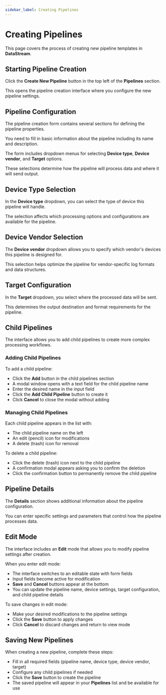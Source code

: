 ```yaml
---
sidebar_label: Creating Pipelines
---
```


# Creating Pipelines

This page covers the process of creating new pipeline templates in **DataStream**.

## Starting Pipeline Creation

Click the **Create New Pipeline** button in the top left of the **Pipelines** section.

This opens the pipeline creation interface where you configure the new pipeline settings.

## Pipeline Configuration

The pipeline creation form contains several sections for defining the pipeline properties.

You need to fill in basic information about the pipeline including its name and description.

The form includes dropdown menus for selecting **Device type**, **Device vendor**, and **Target** options.

These selections determine how the pipeline will process data and where it will send output.

## Device Type Selection

In the **Device type** dropdown, you can select the type of device this pipeline will handle.

The selection affects which processing options and configurations are available for the pipeline.

## Device Vendor Selection

The **Device vendor** dropdown allows you to specify which vendor's devices this pipeline is designed for.

This selection helps optimize the pipeline for vendor-specific log formats and data structures.

## Target Configuration

In the **Target** dropdown, you select where the processed data will be sent.

This determines the output destination and format requirements for the pipeline.

## Child Pipelines

The interface allows you to add child pipelines to create more complex processing workflows.

### Adding Child Pipelines

To add a child pipeline:

- Click the **Add** button in the child pipelines section
- A modal window opens with a text field for the child pipeline name
- Enter the desired name in the input field
- Click the **Add Child Pipeline** button to create it
- Click **Cancel** to close the modal without adding

### Managing Child Pipelines

Each child pipeline appears in the list with:

- The child pipeline name on the left
- An edit (pencil) icon for modifications
- A delete (trash) icon for removal

To delete a child pipeline:

- Click the delete (trash) icon next to the child pipeline
- A confirmation modal appears asking you to confirm the deletion
- Click the confirmation button to permanently remove the child pipeline

## Pipeline Details

The **Details** section shows additional information about the pipeline configuration.

You can enter specific settings and parameters that control how the pipeline processes data.

## Edit Mode

The interface includes an **Edit** mode that allows you to modify pipeline settings after creation.

When you enter edit mode:

- The interface switches to an editable state with form fields
- Input fields become active for modification
- **Save** and **Cancel** buttons appear at the bottom
- You can update the pipeline name, device settings, target configuration, and child pipeline details

To save changes in edit mode:

- Make your desired modifications to the pipeline settings
- Click the **Save** button to apply changes
- Click **Cancel** to discard changes and return to view mode

## Saving New Pipelines

When creating a new pipeline, complete these steps:

- Fill in all required fields (pipeline name, device type, device vendor, target)
- Configure any child pipelines if needed
- Click the **Save** button to create the pipeline
- The saved pipeline will appear in your **Pipelines** list and be available for use